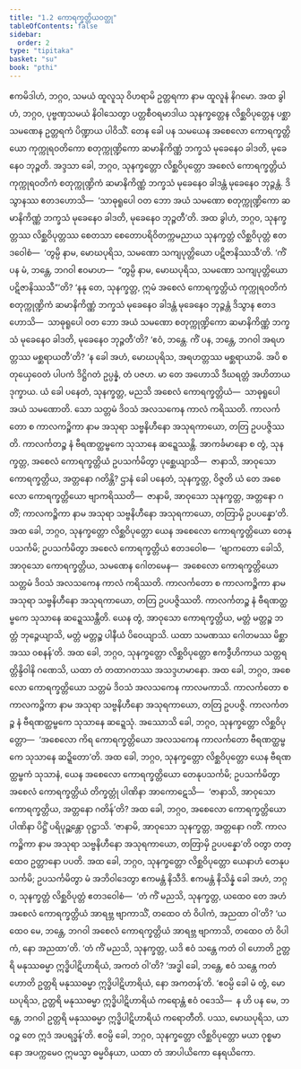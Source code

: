 ```yaml
---
title: "1.2 ကောရက္ခတ္တိယဝတ္ထု"
tableOfContents: false
sidebar:
  order: 2
type: "tipitaka"
basket: "su"
book: "pthi"
---
```



<DynamicBreadcrumb />

<Division number="7" book="pthi">

<Paragraph number="14" book="pthi">
ဧကမိဒါဟံ, ဘဂ္ဂဝ, သမယံ ထူလူသု ဝိဟရာမိ ဥတ္တရကာ နာမ ထူလူနံ နိဂမော. အထ ခွါဟံ, ဘဂ္ဂဝ, ပုဗ္ဗဏှသမယံ နိဝါသေတွာ ပတ္တစီဝရမာဒါယ သုနက္ခတ္တေန လိစ္ဆဝိပုတ္တေန ပစ္ဆာသမဏေန ဥတ္တရကံ ပိဏ္ဍာယ ပါဝိသိံ. တေန ခေါ ပန သမယေန အစေလော ကောရက္ခတ္တိယော ကုက္ကုရဝတိကော စတုက္ကုဏ္ဍိကော ဆမာနိကိဏ္ဏံ ဘက္ခသံ မုခေနေဝ ခါဒတိ, မုခေနေဝ ဘုဉ္ဇတိ. အဒ္ဒသာ ခေါ, ဘဂ္ဂဝ, သုနက္ခတ္တော လိစ္ဆဝိပုတ္တော အစေလံ ကောရက္ခတ္တိယံ ကုက္ကုရဝတိကံ စတုက္ကုဏ္ဍိကံ ဆမာနိကိဏ္ဏံ ဘက္ခသံ မုခေနေဝ ခါဒန္တံ မုခေနေဝ ဘုဉ္ဇန္တံ. ဒိသွာနဿ ဧတဒဟောသိ—  ‘သာဓုရူပေါ ဝတ ဘော အယံ သမဏော စတုက္ကုဏ္ဍိကော ဆမာနိကိဏ္ဏံ ဘက္ခသံ မုခေနေဝ ခါဒတိ, မုခေနေဝ ဘုဉ္ဇတီ’တိ.
</Paragraph>

<Paragraph number="15" book="pthi">
အထ ခွါဟံ, ဘဂ္ဂဝ, သုနက္ခတ္တဿ လိစ္ဆဝိပုတ္တဿ စေတသာ စေတောပရိဝိတက္ကမညာယ သုနက္ခတ္တံ လိစ္ဆဝိပုတ္တံ ဧတဒဝေါစံ—  ‘တွမ္ပိ နာမ, မောဃပုရိသ, သမဏော သကျပုတ္တိယော ပဋိဇာနိဿသီ’တိ. ‘ကိံ ပန မံ, ဘန္တေ, ဘဂဝါ ဧဝမာဟ—  “တွမ္ပိ နာမ, မောဃပုရိသ, သမဏော သကျပုတ္တိယော ပဋိဇာနိဿသီ”’တိ? ‘နနု တေ, သုနက္ခတ္တ, ဣမံ အစေလံ ကောရက္ခတ္တိယံ ကုက္ကုရဝတိကံ စတုက္ကုဏ္ဍိကံ ဆမာနိကိဏ္ဏံ ဘက္ခသံ မုခေနေဝ ခါဒန္တံ မုခေနေဝ ဘုဉ္ဇန္တံ ဒိသွာန ဧတဒဟောသိ—  သာဓုရူပေါ ဝတ ဘော အယံ သမဏော စတုက္ကုဏ္ဍိကော ဆမာနိကိဏ္ဏံ ဘက္ခသံ မုခေနေဝ ခါဒတိ, မုခေနေဝ ဘုဉ္ဇတီ’တိ? ‘ဧဝံ, ဘန္တေ. ကိံ ပန, ဘန္တေ, ဘဂဝါ အရဟတ္တဿ မစ္ဆရာယတီ’တိ?
</Paragraph>

<Paragraph number="16" book="pthi">
‘န ခေါ အဟံ, မောဃပုရိသ, အရဟတ္တဿ မစ္ဆရာယာမိ. အပိ စ တုယှေဝေတံ ပါပကံ ဒိဋ္ဌိဂတံ ဥပ္ပန္နံ, တံ ပဇဟ. မာ တေ အဟောသိ ဒီဃရတ္တံ အဟိတာယ ဒုက္ခာယ. ယံ ခေါ ပနေတံ, သုနက္ခတ္တ, မညသိ အစေလံ ကောရက္ခတ္တိယံ—  သာဓုရူပေါ အယံ သမဏောတိ. သော သတ္တမံ ဒိဝသံ အလသကေန ကာလံ ကရိဿတိ. ကာလင်္ကတော စ ကာလကဉ္စိကာ နာမ အသုရာ သဗ္ဗနိဟီနော အသုရကာယော, တတြ ဥပပဇ္ဇိဿတိ. ကာလင်္ကတဉ္စ နံ ဗီရဏတ္ထမ္ဗကေ သုသာနေ ဆဍ္ဍေဿန္တိ. အာကင်္ခမာနော စ တွံ, သုနက္ခတ္တ, အစေလံ ကောရက္ခတ္တိယံ ဥပသင်္ကမိတွာ ပုစ္ဆေယျာသိ—  ဇာနာသိ, အာဝုသော ကောရက္ခတ္တိယ, အတ္တနော ဂတိန္တိ? ဌာနံ ခေါ ပနေတံ, သုနက္ခတ္တ, ဝိဇ္ဇတိ ယံ တေ အစေလော ကောရက္ခတ္တိယော ဗျာကရိဿတိ—  ဇာနာမိ, အာဝုသော သုနက္ခတ္တ, အတ္တနော ဂတိံ; ကာလကဉ္စိကာ နာမ အသုရာ သဗ္ဗနိဟီနော အသုရကာယော, တတြာမှိ ဥပပန္နော’တိ.
</Paragraph>

<Paragraph number="17" book="pthi">
အထ ခေါ, ဘဂ္ဂဝ, သုနက္ခတ္တော လိစ္ဆဝိပုတ္တော ယေန အစေလော ကောရက္ခတ္တိယော တေနုပသင်္ကမိ; ဥပသင်္ကမိတွာ အစေလံ ကောရက္ခတ္တိယံ ဧတဒဝေါစ—  ‘ဗျာကတော ခေါသိ, အာဝုသော ကောရက္ခတ္တိယ, သမဏေန ဂေါတမေန—  အစေလော ကောရက္ခတ္တိယော သတ္တမံ ဒိဝသံ အလသကေန ကာလံ ကရိဿတိ. ကာလင်္ကတော စ ကာလကဉ္စိကာ နာမ အသုရာ သဗ္ဗနိဟီနော အသုရကာယော, တတြ ဥပပဇ္ဇိဿတိ. ကာလင်္ကတဉ္စ နံ ဗီရဏတ္ထမ္ဗကေ သုသာနေ ဆဍ္ဍေဿန္တီတိ. ယေန တွံ, အာဝုသော ကောရက္ခတ္တိယ, မတ္တံ မတ္တဉ္စ ဘတ္တံ ဘုဉ္ဇေယျာသိ, မတ္တံ မတ္တဉ္စ ပါနီယံ ပိဝေယျာသိ. ယထာ သမဏဿ ဂေါတမဿ မိစ္ဆာ အဿ ဝစနန်’တိ.
</Paragraph>

</Division>
<Division number="8" book="pthi">

<Paragraph number="18" book="pthi">
အထ ခေါ, ဘဂ္ဂဝ, သုနက္ခတ္တော လိစ္ဆဝိပုတ္တော ဧကဒွီဟိကာယ သတ္တရတ္တိန္ဒိဝါနိ ဂဏေသိ, ယထာ တံ တထာဂတဿ အသဒ္ဒဟမာနော. အထ ခေါ, ဘဂ္ဂဝ, အစေလော ကောရက္ခတ္တိယော သတ္တမံ ဒိဝသံ အလသကေန ကာလမကာသိ. ကာလင်္ကတော စ ကာလကဉ္စိကာ နာမ အသုရာ သဗ္ဗနိဟီနော အသုရကာယော, တတြ ဥပပဇ္ဇိ. ကာလင်္ကတဉ္စ နံ ဗီရဏတ္ထမ္ဗကေ သုသာနေ ဆဍ္ဍေသုံ.
</Paragraph>

</Division>
<Division number="9" book="pthi">

<Paragraph number="19" book="pthi">
အဿောသိ ခေါ, ဘဂ္ဂဝ, သုနက္ခတ္တော လိစ္ဆဝိပုတ္တော—  ‘အစေလော ကိရ ကောရက္ခတ္တိယော အလသကေန ကာလင်္ကတော ဗီရဏတ္ထမ္ဗကေ သုသာနေ ဆဍ္ဍိတော’တိ. အထ ခေါ, ဘဂ္ဂဝ, သုနက္ခတ္တော လိစ္ဆဝိပုတ္တော ယေန ဗီရဏတ္ထမ္ဗကံ သုသာနံ, ယေန အစေလော ကောရက္ခတ္တိယော တေနုပသင်္ကမိ; ဥပသင်္ကမိတွာ အစေလံ ကောရက္ခတ္တိယံ တိက္ခတ္တုံ ပါဏိနာ အာကောဋေသိ—  ‘ဇာနာသိ, အာဝုသော ကောရက္ခတ္တိယ, အတ္တနော ဂတိန်’တိ? အထ ခေါ, ဘဂ္ဂဝ, အစေလော ကောရက္ခတ္တိယော ပါဏိနာ ပိဋ္ဌိံ ပရိပုဉ္ဆန္တော ဝုဋ္ဌာသိ. ‘ဇာနာမိ, အာဝုသော သုနက္ခတ္တ, အတ္တနော ဂတိံ. ကာလကဉ္စိကာ နာမ အသုရာ သဗ္ဗနိဟီနော အသုရကာယော, တတြာမှိ ဥပပန္နော’တိ ဝတွာ တတ္ထေဝ ဥတ္တာနော ပပတိ.
</Paragraph>

</Division>
<Division number="10" book="pthi">

<Paragraph number="20" book="pthi">
အထ ခေါ, ဘဂ္ဂဝ, သုနက္ခတ္တော လိစ္ဆဝိပုတ္တော ယေနာဟံ တေနုပသင်္ကမိ; ဥပသင်္ကမိတွာ မံ အဘိဝါဒေတွာ ဧကမန္တံ နိသီဒိ. ဧကမန္တံ နိသိန္နံ ခေါ အဟံ, ဘဂ္ဂဝ, သုနက္ခတ္တံ လိစ္ဆဝိပုတ္တံ ဧတဒဝေါစံ—  ‘တံ ကိံ မညသိ, သုနက္ခတ္တ, ယထေဝ တေ အဟံ အစေလံ ကောရက္ခတ္တိယံ အာရဗ္ဘ ဗျာကာသိံ, တထေဝ တံ ဝိပါကံ, အညထာ ဝါ’တိ? ‘ယထေဝ မေ, ဘန္တေ, ဘဂဝါ အစေလံ ကောရက္ခတ္တိယံ အာရဗ္ဘ ဗျာကာသိ, တထေဝ တံ ဝိပါကံ, နော အညထာ’တိ. ‘တံ ကိံ မညသိ, သုနက္ခတ္တ, ယဒိ ဧဝံ သန္တေ ကတံ ဝါ ဟောတိ ဥတ္တရိ မနုဿဓမ္မာ ဣဒ္ဓိပါဋိဟာရိယံ, အကတံ ဝါ’တိ? ‘အဒ္ဓါ ခေါ, ဘန္တေ, ဧဝံ သန္တေ ကတံ ဟောတိ ဥတ္တရိ မနုဿဓမ္မာ ဣဒ္ဓိပါဋိဟာရိယံ, နော အကတန်’တိ. ‘ဧဝမ္ပိ ခေါ မံ တွံ, မောဃပုရိသ, ဥတ္တရိ မနုဿဓမ္မာ ဣဒ္ဓိပါဋိဟာရိယံ ကရောန္တံ ဧဝံ ဝဒေသိ—  န ဟိ ပန မေ, ဘန္တေ, ဘဂဝါ ဥတ္တရိ မနုဿဓမ္မာ ဣဒ္ဓိပါဋိဟာရိယံ ကရောတီတိ. ပဿ, မောဃပုရိသ, ယာဝဉ္စ တေ ဣဒံ အပရဒ္ဓန်’တိ. ဧဝမ္ပိ ခေါ, ဘဂ္ဂဝ, သုနက္ခတ္တော လိစ္ဆဝိပုတ္တော မယာ ဝုစ္စမာနော အပက္ကမေဝ ဣမသ္မာ ဓမ္မဝိနယာ, ယထာ တံ အာပါယိကော နေရယိကော.
</Paragraph>
</Division>